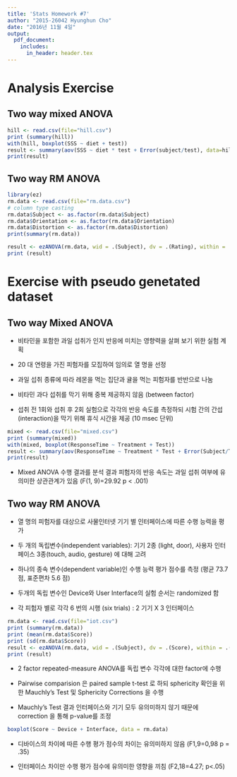 ```yaml
---
title: 'Stats Homework #7'
author: "2015-26042 Hyunghun Cho"
date: "2016년 11월 4일"
output: 
  pdf_document:
    includes:
      in_header: header.tex
---
```


# Analysis Exercise

## Two way mixed ANOVA

```r
hill <- read.csv(file="hill.csv")
print (summary(hill))
with(hill, boxplot(SSS ~ diet + test))
result <- summary(aov(SSS ~ diet * test + Error(subject/test), data=hill))
print(result)
```

## Two way RM ANOVA

```r
library(ez)
rm.data <- read.csv(file="rm.data.csv")
# column type casting
rm.data$Subject <- as.factor(rm.data$Subject)
rm.data$Orientation <- as.factor(rm.data$Orientation)
rm.data$Distortion <- as.factor(rm.data$Distortion)
print(summary(rm.data))

result <- ezANOVA(rm.data, wid = .(Subject), dv = .(Rating), within = .(Orientation, Distortion))
print (result)
```
# Exercise with pseudo genetated dataset

## Two way Mixed ANOVA
 * 비타민을 포함한 과일 섭취가 인지 반응에 미치는 영향력을 살펴 보기 위한 실험 계획

 *  20 대 연령을 가진 피험자를 모집하여 임의로 열 명을 선정 
 
 * 과일 섭취 종류에 따라 레몬을 먹는 집단과 귤을 먹는 피험자를 반반으로 나눔
 
 * 비타민 과다 섭취를 막기 위해 중복 제공하지 않음 (between factor)
 
 * 섭취 전 1회와 섭취 후 2회 실험으로 각각의 반응 속도를 측정하되 시험 간의 간섭(interaction)을 막기 위해 휴식 시간을 제공 (10 msec 단위)

 
```r
mixed <- read.csv(file="mixed.csv")
print (summary(mixed))
with(mixed, boxplot(ResponseTime ~ Treatment + Test))
result <- summary(aov(ResponseTime ~ Treatment * Test + Error(Subject/Test), data=mixed))
print(result)
```
  * Mixed ANOVA 수행 결과를 분석 결과 피험자의 반응 속도는 과일 섭취 여부에 유의미한 상관관계가 있음 (F(1, 9)=29.92 p < .001)



## Two way RM ANOVA

 * 열 명의 피험자를 대상으로 사물인터넷 기기 별 인터페이스에 따른 수행 능력을 평가
 
 * 두 개의 독립변수(independent variables): 기기 2종 (light, door), 사용자 인터페이스 3종(touch, audio, gesture) 에 대해 고려
 
 * 하나의 종속 변수(dependent variable)인 수행 능력 평가 점수를 측정 (평균 73.7점, 표준편차 5.6 점)  
  
 * 두개의 독립 변수인 Device와 User Interface의 실험 순서는 randomized 함
 
 * 각 피험자 별로 각각 6 번의 시행 (six trials) : 2 기기 X  3 인터페이스

```r
rm.data <- read.csv(file="iot.csv")
print (summary(rm.data))
print (mean(rm.data$Score))
print (sd(rm.data$Score))
result <- ezANOVA(rm.data, wid = .(Subject), dv = .(Score), within = .(Device, Interface))
print (result)

```
 * 2 factor repeated-measure ANOVA를 독립 변수 각각에 대한 factor에 수행
 
 * Pairwise comparision 은 paired sample t-test 로 하되 sphericity 확인을 위한 Mauchly's Test 및 Sphericity Corrections 을 수행
 
 * Mauchly's Test 결과 인터페이스와 기기 모두 유의미하지 않기 때문에 correction 을 통해 p-value를 조정
 
 
```r

boxplot(Score ~ Device + Interface, data = rm.data)
```

 * 디바이스의 차이에 따른 수행 평가 점수의 차이는 유의미하지 않음 (F1,9=0,98 p = .35)
 
 * 인터페이스 차이만 수행 평가 점수에 유의미한 영향을 끼침 (F2,18=4.27; p<.05) 

